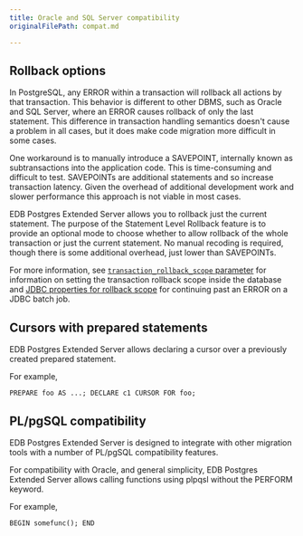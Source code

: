 ```yaml
---
title: Oracle and SQL Server compatibility
originalFilePath: compat.md

---
```


## Rollback options

In PostgreSQL, any ERROR within a transaction will rollback all actions
by that transaction. This behavior is different to other DBMS, such
as Oracle and SQL Server, where an ERROR causes rollback of only the last
statement. This difference in transaction handling semantics doesn't
cause a problem in all cases, but it does make code migration more
difficult in some cases.

One workaround is to manually introduce a SAVEPOINT, internally known as
subtransactions into the application code. This is time-consuming and
difficult to test. SAVEPOINTs are additional statements and so increase
transaction latency. Given the overhead of additional development work
and slower performance this approach is not viable in most cases.

EDB Postgres Extended Server allows you to rollback just the current statement.
The purpose of the Statement Level Rollback feature is to provide an
optional mode to choose whether to allow rollback of the whole transaction
or just the current statement. No manual recoding is required, though
there is some additional overhead, just lower than SAVEPOINTs.

For more information, see [`transaction_rollback_scope` parameter](txnrollback) for information on setting the transaction rollback scope inside the database and [JDBC properties for rollback scope](jdbctxnrollback) for continuing past an ERROR on a JDBC batch job.



## Cursors with prepared statements

EDB Postgres Extended Server allows declaring a cursor over a previously created prepared statement.

For example,

 ```
 PREPARE foo AS ...; DECLARE c1 CURSOR FOR foo;
 ```

## PL/pgSQL compatibility  

EDB Postgres Extended Server is designed to integrate with other migration tools with a number of PL/pgSQL compatibility features. 

For compatibility with Oracle, and general simplicity, EDB Postgres Extended Server allows calling functions using plpqsl without the PERFORM keyword.  
   
For example, 

```
BEGIN somefunc(); END
```

